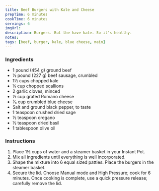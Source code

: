 ```yaml
---
title: Beef Burgers with Kale and Cheese
prepTime: 6 minutes
cookTime: 6 minutes
servings: 6
imgUrl:
description: Burgers. But the have kale. So it's healthy.
notes:
tags: [beef, burger, kale, blue cheese, main]
---
```


### Ingredients

- 1 pound (454 g) ground beef
- ½ pound (227 g) beef sausage, crumbled
- 1½ cups chopped kale
- ¼ cup chopped scallions
- 2 garlic cloves, minced
- ½ cup grated Romano cheese
- ¹⁄₃ cup crumbled blue cheese
- Salt and ground black pepper, to taste
- 1 teaspoon crushed dried sage
- ½ teaspoon oregano
- ½ teaspoon dried basil
- 1 tablespoon olive oil

### Instructions

1. Place 1½ cups of water and a steamer basket in your Instant Pot.
1. Mix all ingredients until everything is well incorporated.
1. Shape the mixture into 6 equal sized patties. Place the burgers in the steamer basket.
1. Secure the lid. Choose Manual mode and High Pressure; cook for 6 minutes. Once cooking is complete, use a quick pressure release; carefully remove the lid.
